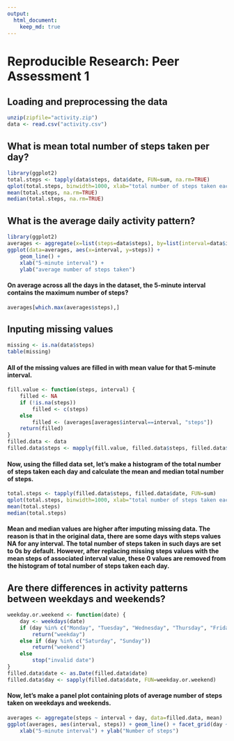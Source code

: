 ```yaml
---
output:
  html_document:
    keep_md: true
---
```


# Reproducible Research: Peer Assessment 1

## Loading and preprocessing the data

```r
unzip(zipfile="activity.zip")  
data <- read.csv("activity.csv")  
```  

## What is mean total number of steps taken per day?

```r
library(ggplot2)  
total.steps <- tapply(data$steps, data$date, FUN=sum, na.rm=TRUE)  
qplot(total.steps, binwidth=1000, xlab="total number of steps taken each day")  
mean(total.steps, na.rm=TRUE)  
median(total.steps, na.rm=TRUE)  
```

## What is the average daily activity pattern?

```r
library(ggplot2)  
averages <- aggregate(x=list(steps=data$steps), by=list(interval=data$interval),FUN=mean, na.rm=TRUE)  
ggplot(data=averages, aes(x=interval, y=steps)) +  
    geom_line() +  
    xlab("5-minute interval") +  
    ylab("average number of steps taken")  
```

#### On average across all the days in the dataset, the 5-minute interval contains the maximum number of steps?

```r
averages[which.max(averages$steps),]  
```

## Inputing missing values

```r
missing <- is.na(data$steps)  
table(missing)  
```

#### All of the missing values are filled in with mean value for that 5-minute interval.

```r
fill.value <- function(steps, interval) {  
    filled <- NA  
    if (!is.na(steps))  
        filled <- c(steps)  
    else  
        filled <- (averages[averages$interval==interval, "steps"])  
    return(filled)  
}  
filled.data <- data  
filled.data$steps <- mapply(fill.value, filled.data$steps, filled.data$interval)  
```

#### Now, using the filled data set, let's make a histogram of the total number of steps taken each day and calculate the mean and median total number of steps.

```r
total.steps <- tapply(filled.data$steps, filled.data$date, FUN=sum)   
qplot(total.steps, binwidth=1000, xlab="total number of steps taken each day")  
mean(total.steps)  
median(total.steps)  
```

#### Mean and median values are higher after imputing missing data. The reason is that in the original data, there are some days with  steps  values  NA  for any  interval. The total number of steps taken in such days are set to 0s by default. However, after replacing missing  steps  values with the mean  steps  of associated  interval  value, these 0 values are removed from the histogram of total number of steps taken each day.


## Are there differences in activity patterns between weekdays and weekends?

```r
weekday.or.weekend <- function(date) {  
    day <- weekdays(date)  
    if (day %in% c("Monday", "Tuesday", "Wednesday", "Thursday", "Friday"))  
        return("weekday")  
    else if (day %in% c("Saturday", "Sunday"))  
        return("weekend")  
    else  
        stop("invalid date")  
}  
filled.data$date <- as.Date(filled.data$date)  
filled.data$day <- sapply(filled.data$date, FUN=weekday.or.weekend)  
```
#### Now, let's make a panel plot containing plots of average number of steps taken on weekdays and weekends.

```r
averages <- aggregate(steps ~ interval + day, data=filled.data, mean)  
ggplot(averages, aes(interval, steps)) + geom_line() + facet_grid(day ~ .) +  
    xlab("5-minute interval") + ylab("Number of steps")  
```


